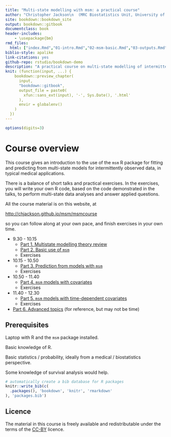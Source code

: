 ```yaml
--- 
title: "Multi-state modelling with msm: a practical course"
author: "Christopher Jackson\n  (MRC Biostatistics Unit, University of Cambridge)\n <chris.jackson@mrc-bsu.cam.ac.uk>"
site: bookdown::bookdown_site
output: bookdown::gitbook
documentclass: book
header-includes:
    - \usepackage{bm}
rmd_files: 
  html: ["index.Rmd","01-intro.Rmd","02-msm-basic.Rmd","03-outputs.Rmd","04-covariates.Rmd","05-timedep.Rmd","06-advanced.Rmd"]
biblio-style: apalike
link-citations: yes
github-repo: rstudio/bookdown-demo
description: "A practical course on multi-state modelling of intermittently-observed data using the msm package for R"
knit: (function(input, ...) {
    bookdown::preview_chapter(
      input,
      "bookdown::gitbook",
      output_file = paste0(
        xfun::sans_ext(input), '-', Sys.Date(), '.html'
      ),
      envir = globalenv()
    )
  })
---
```


```r
options(digits=3)
```

# Course overview {-}

This course gives an introduction to the use of the `msm` R package for fitting and predicting from multi-state models for intermittently observed data, in typical medical applications. 

There is a balance of short talks and practical exercises.  In the exercises, you will write your own R code, based on the code demonstrated in the talks, to perform multi-state data analyses and answer applied questions. 

All the course material is on this website, at 

[http://chjackson.github.io/msm/msmcourse](http://chjackson.github.io/msm/msmcourse)

so you can follow along at your own pace, and finish exercises in your own time. 


* 9.30 - 10.15 
    - [Part 1. Multistate modelling theory review](#theory)
    - [Part 2. Basic use of `msm`](#msmbasic)
    - Exercises
    
* 10.15 - 10.50 
    - [Part 3. Prediction from models with `msm`](#outputs)
    - Exercises
    
* 10.50 - 11.40
    - [Part 4. `msm` models with covariates](#covariates)
    - Exercises

* 11.40 - 12.30
    - [Part 5. `msm` models with time-dependent covariates](#timedep)
    - Exercises 
    
* [Part 6. Advanced topics](#advanced) (for reference, but may not be time)


## Prerequisites {-}

Laptop with R and the `msm` package installed. 

Basic knowledge of R. 

Basic statistics / probability, ideally from a medical / biostatistics perspective.  

Some knowledge of survival analysis would help. 


```r
# automatically create a bib database for R packages
knitr::write_bib(c(
  .packages(), 'bookdown', 'knitr', 'rmarkdown'
), 'packages.bib')
```


## Licence {-}

The material in this course is freely available and redistributable under the terms of the [CC-BY](https://creativecommons.org/licenses/) licence.
